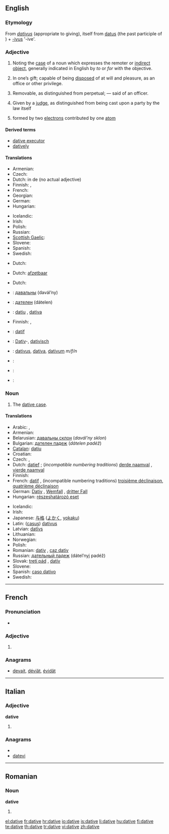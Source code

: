 ==English==

===Etymology===
From {{etyl|la}} ''[[dativus]]'' (appropriate to giving), itself from [[datus]] (the past participle of {{term|do|dō|I give|lang=la}}) + [[-ivus]] '-ive'.

===Adjective===
{{en-adj|-}}

# {{Grammar}} Noting the [[case]] of a noun which expresses the remoter or [[indirect object]], generally indicated in English by ''to'' or ''for'' with the objective.
# {{legal}} In one’s gift; capable of being [[disposed]] of at will and pleasure, as an office or other privilege.
# {{legal}} Removable, as distinguished from perpetual; — said of an officer.
# {{legal}} Given by a [[judge]], as distinguished from being cast upon a party by the law itself
# {{science}} formed by two [[electron]]s contributed by one [[atom]]

====Derived terms====
* [[dative executor]]
* [[datively]]

====Translations====
{{trans-top|grammar: noting the case of noun which expresses indirect object}}
* Armenian: {{t|hy|տրական|tr=trakan}}
* Czech: {{t-|cs|dativní}}
* Dutch: in de {{t+|nl|datief|m}} (no actual adjective)
* Finnish: {{t|fi|datiivinen}}, {{t+|fi|datiivi|alt=datiivi-}}
* French: {{t+|fr|datif|m}}
* Georgian: {{t|ka|მიცემითი|tr=mic'emit'i|sc=Geor|xs=Georgian}}
* German: {{t+|de|Dativ|m}}
* Hungarian: {{t|hu|részeshatározó}}
{{trans-mid}}
* Icelandic: {{t+|is|þágufall|alt=þágufalls-}}
* Irish: {{t+|ga|tabharthach|xs=Irish}}
* Polish: {{t+|pl|celownik|m}}
* Russian: {{t+|ru|дательный|tr=dátel’nyj}}
* [[Scottish Gaelic]]: {{t-|gd|tabhartach|xs=Scottish Gaelic}}
* Slovene: {{t|sl|Dajalnik|m}}
* Spanish: {{t+|es|dativo|m}}
* Swedish: {{t+|sv|dativ}}
{{trans-bottom}}

{{trans-top|capable of being disposed of at will}}
* Dutch: {{t-|nl|begeven}}
{{trans-mid}}
{{trans-bottom}}

{{trans-top|removable}}
* Dutch: [[afzetbaar]]
{{trans-mid}}
{{trans-bottom}}

{{trans-top|given by a judge}}
* Dutch: {{t+|nl|datief}}
{{trans-mid}}
{{trans-bottom}}

{{checktrans-top}}
* {{ttbc|Belarusian}}: [[давальны]] (davál’ny)
* {{ttbc|Bulgarian}}: [[дателен]] (dátelen)
* {{ttbc|Catalan}}: [[datiu]] {{m}}, [[dativa]] {{f}}
* Finnish: {{t|fi|datiivinen}}, {{t+|fi|datiivi|alt=datiivi-}}
* {{ttbc|French}}: [[datif]] {{m}}
* {{ttbc|German}}: [[Dativ]]-, [[dativisch]]
{{checktrans-mid}}
* {{ttbc|Latin}}: [[dativus]], [[dativa]], [[dativum]] ''m/f/n''
* {{ttbc|Norwegian}}: {{t-|no|dativ}}
* {{ttbc|Portuguese}}: {{t+|pt|dativo|m}}
* {{ttbc|Spanish}}: {{t+|es|dativo|m}}
{{checktrans-bottom}}

===Noun===
{{en-noun}}

# {{grammar}} The [[dative case]].

====Translations====
{{trans-top|dative case}}
* Arabic: {{Arab|[[حالة المفعول له|حَالةُ المَفْعُولُ لَهُ]]}} {{unicode|(ħāltu l-mafʕūlu láhu)}} {{f}}, {{Arab|[[حالة من حالات النصب|حَالَة مِنْ حَالاَتُ النُّصْب]]}} {{unicode|(ħāla min al-ħalātu n-núʂb)}} {{f}}
* Armenian: {{t|hy|տրական|tr=trakan}}
* Belarusian: [[давальны склон]] (''davál’ny sklon'') {{m}}
* Bulgarian: [[дателен падеж]] (''dátelen padéž'') {{m}}
* [[Catalan]]: [[datiu]] {{m}}
* Croatian: {{t+|hr|dativ|m|alt=dátīv}}
* Czech: {{t-|cs|třetí pád|m}}, {{t+|cs|dativ|m}}
* Dutch: [[datief]] {{m}}; (''incompatible numbering traditions'') [[derde naamval]] {{m}}, [[vierde naamval]] {{m}}
* Finnish: {{t+|fi|datiivi}}
* French: [[datif]] {{m}}, (incompatible numbering traditions) [[troisième déclinaison]], [[quatrième déclinaison]]
* German: [[Dativ]] {{m}}, [[Wemfall]] {{m}}, [[dritter Fall]] {{m}}
* Hungarian: [[részeshatározó eset]]
{{trans-mid}}
* Icelandic: {{t+|is|þágufall|n}}
* Irish: {{t+|ga|tabharthach|m|xs=Irish}}
* Japanese: [[与格]] ([[よかく]], [[yokaku]])
* Latin: ([[casus]]) [[dativus]] {{m}}
* Latvian: [[datīvs]] {{m}}
* Lithuanian: {{t+|lt|naudininkas|m|xs=Lithuanian}}
* Norwegian: {{t-|no|dativ|m}}
* Polish: {{t+|pl|celownik|m}}
* Romanian: [[dativ]] {{n}}, [[caz dativ]] {{n}}
* Russian: [[дательный падеж]] (dátel’nyj padéž) {{m}}
* Slovak: [[tretí pád]] {{m}}, [[datív]] {{m}}
* Slovene: {{t+|sl|dajalnik|m}}
* Spanish: [[caso dativo]] {{m}}
* Swedish: {{t+|sv|dativ}}
{{trans-bottom}}

----

==French==

===Pronunciation===
* {{audio|Dative-FR.ogg|Audio}}

===Adjective===
{{fr-adj-form|f}}

# {{feminine of|[[datif]]}}

===Anagrams===
* [[devait#French|devait]], [[déviât#French|déviât]], [[évidât#French|évidât]]

----

==Italian==

===Adjective===
'''dative'''

# {{form of|Feminine plural|[[dativo]]}}

===Anagrams===
* {{alphagram|adeitv}}
* [[datevi#Italian|datevi]]

----

==Romanian==

===Noun===
'''dative''' {{n|p}}

# {{plural of|dativ|lang=Romanian}}

[[el:dative]]
[[fr:dative]]
[[hr:dative]]
[[io:dative]]
[[is:dative]]
[[li:dative]]
[[hu:dative]]
[[fi:dative]]
[[te:dative]]
[[th:dative]]
[[tr:dative]]
[[vi:dative]]
[[zh:dative]]